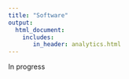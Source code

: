 ```yaml
---
title: "Software"
output: 
  html_document:
    includes:
       in_header: analytics.html
---
```


In progress